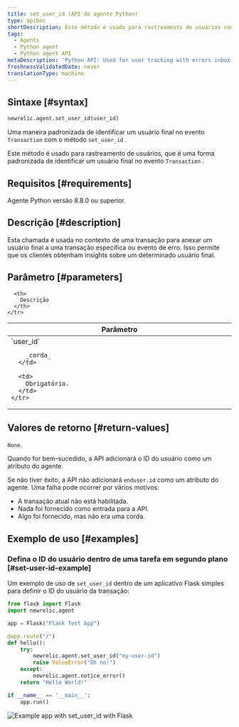 ```yaml
---
title: set_user_id (API do agente Python)
type: apiDoc
shortDescription: Este método é usado para rastreamento de usuários com Errors Inbox.
tags:
  - Agents
  - Python agent
  - Python agent API
metaDescription: 'Python API: Used for user tracking with errors inbox.'
freshnessValidatedDate: never
translationType: machine
---
```



## Sintaxe [#syntax]

```py
newrelic.agent.set_user_id(user_id)
```

Uma maneira padronizada de identificar um usuário final no evento `Transaction` com o método `set_user_id` .

Este método é usado para rastreamento de usuários, que é uma forma padronizada de identificar um usuário final no evento `Transaction` .

## Requisitos [#requirements]

Agente Python versão 8.8.0 ou superior.

## Descrição [#description]

Esta chamada é usada no contexto de uma transação para anexar um usuário final a uma transação específica ou evento de erro. Isso permite que os clientes obtenham insights sobre um determinado usuário final.

## Parâmetro [#parameters]

<table>
  <thead>
    <tr>
      <th width="25%">
        Parâmetro
      </th>

      <th>
        Descrição
      </th>
    </tr>
  </thead>

  <tbody>
    <tr>
      <td>
        `user_id`

        _corda_
      </td>

      <td>
        Obrigatório.
      </td>
    </tr>
  </tbody>
</table>

## Valores de retorno [#return-values]

`None`.

Quando for bem-sucedido, a API adicionará o ID do usuário como um atributo do agente.

Se não tiver êxito, a API não adicionará `enduser.id` como um atributo do agente. Uma falha pode ocorrer por vários motivos:

* A transação atual não está habilitada.
* Nada foi fornecido como entrada para a API.
* Algo foi fornecido, mas não era uma corda.

## Exemplo de uso [#examples]

### Defina o ID do usuário dentro de uma tarefa em segundo plano [#set-user-id-example]

Um exemplo de uso de `set_user_id` dentro de um aplicativo Flask simples para definir o ID do usuário da transação:

```py
from flask import Flask
import newrelic.agent

app = Flask("Flask Test App")

@app.route("/")
def hello():
    try:
        newrelic.agent.set_user_id("my-user-id")
        raise ValueError("Oh no!")
    except:
        newrelic.agent.notice_error()
    return "Hello World!"

if __name__ == '__main__':
    app.run()
```

<img
  title="Example app with set_user_id with Flask"
  alt="Example app with set_user_id with Flask"
  src={errorsinboxPythonSetUserID}
/>